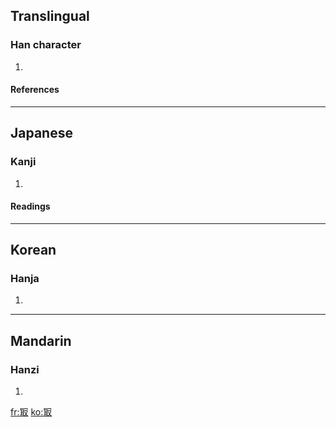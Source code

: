 ==Translingual==
===Han character===
{{Han char|rad=冖|as=08|sn=10|four=|canj=月尸十水 (BSJE)}}
# {{defn|Han}}
====References====
{{Han ref|kx=0130.260|dkj=01586|dj=0293.060|hdz=10304.080|uh=51A3|ud=20899}}
----
==Japanese==
===Kanji===
{{ja-kanji|grade=|rs=冖08}}
# {{defn|Japanese}}
====Readings====
{{ja-readings|on=[[しゅ]] (shu), [[じゅ]] (ju), [[さい]] (sai)|kun=[[つま]] (tsuma)}}
----
==Korean==
===Hanja===
{{ko-hanja|hangeul=취|rv=chwi|mr=ch'wi}}
# {{defn|Korean}}
----
==Mandarin==
===Hanzi===
{{cmn-hanzi|pin=[[jù]] (ju4)|wg=chü<sup>4</sup>}}
# {{defn|Mandarin}}

[[fr:冣]]
[[ko:冣]]